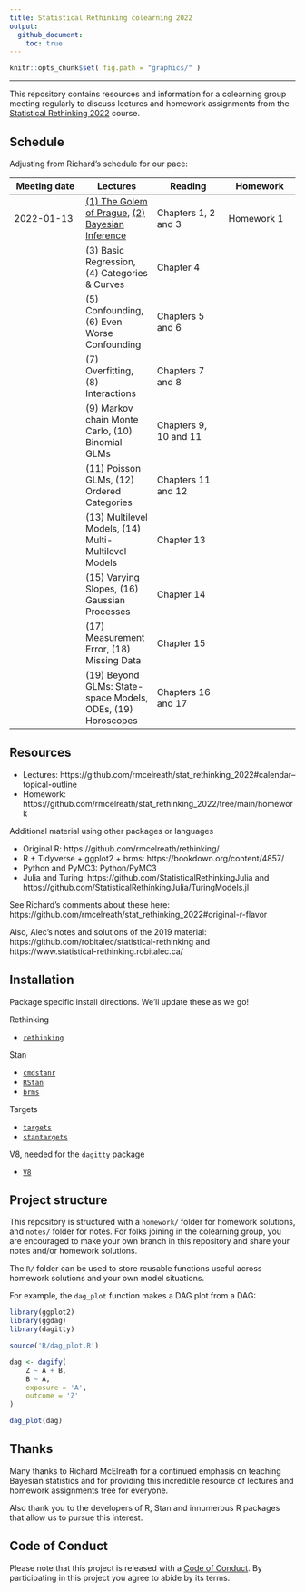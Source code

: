 ```yaml
---
title: Statistical Rethinking colearning 2022
output: 
  github_document: 
    toc: true
---
```


```r
knitr::opts_chunk$set( fig.path = "graphics/" )
```

---

This repository contains resources and information for a colearning group
meeting regularly to discuss lectures and homework assignments from the 
[Statistical Rethinking 2022](https://github.com/rmcelreath/stat_rethinking_2022)
course. 



## Schedule

Adjusting from Richard's schedule for our pace:

| Meeting date | Lectures | Reading | Homework |
|---|---|---|---|
| 2022-01-13 | [(1) The Golem of Prague](https://youtu.be/cclUd_HoRlo), [(2) Bayesian Inference](https://www.youtube.com/watch?v=guTdrfycW2Q&list=PLDcUM9US4XdMROZ57-OIRtIK0aOynbgZN&index=2) | Chapters 1, 2 and 3 | Homework 1 |
|  | (3) Basic Regression, (4) Categories & Curves | Chapter 4 |  |
|  | (5) Confounding, (6) Even Worse Confounding | Chapters 5 and 6 |  |
|  | (7) Overfitting, (8) Interactions | Chapters 7 and 8 |  |
|  | (9) Markov chain Monte Carlo, (10) Binomial GLMs | Chapters 9, 10 and 11 |  |
|  | (11) Poisson GLMs, (12) Ordered Categories | Chapters 11 and 12 |  |
|  | (13) Multilevel Models, (14) Multi-Multilevel Models | Chapter 13 |  |
|  | (15) Varying Slopes, (16) Gaussian Processes | Chapter 14 |  |
|  | (17) Measurement Error, (18) Missing Data | Chapter 15 |  |
|  | (19) Beyond GLMs: State-space Models, ODEs, (19) Horoscopes | Chapters 16 and 17 |  |



## Resources

* Lectures: https://github.com/rmcelreath/stat_rethinking_2022#calendar--topical-outline
* Homework: https://github.com/rmcelreath/stat_rethinking_2022/tree/main/homework

Additional material using other packages or languages

* Original R: https://github.com/rmcelreath/rethinking/
* R + Tidyverse + ggplot2 + brms: https://bookdown.org/content/4857/
* Python and PyMC3: Python/PyMC3
* Julia and Turing: https://github.com/StatisticalRethinkingJulia and https://github.com/StatisticalRethinkingJulia/TuringModels.jl

See Richard's comments about these here: https://github.com/rmcelreath/stat_rethinking_2022#original-r-flavor

Also, Alec's notes and solutions of the 2019 material: https://github.com/robitalec/statistical-rethinking and https://www.statistical-rethinking.robitalec.ca/


## Installation

Package specific install directions. We'll update these as we go!

Rethinking

* [`rethinking`](https://github.com/rmcelreath/rethinking#installation)

Stan

* [`cmdstanr`](https://mc-stan.org/cmdstanr/articles/cmdstanr.html)
* [`RStan`](https://github.com/stan-dev/rstan/wiki/RStan-Getting-Started)
* [`brms`](r/brms/#how-do-i-install-brms)


Targets

* [`targets`](https://github.com/ropensci/targets/#installation)
* [`stantargets`](https://github.com/ropensci/stantargets/#installation)

V8, needed for the `dagitty` package

* [`V8`](https://github.com/jeroen/v8#installation)




## Project structure

This repository is structured with a `homework/` folder for homework solutions, 
and `notes/` folder for notes. For folks joining in the colearning group, 
you are encouraged to make your own branch in this repository and
share your notes and/or homework solutions. 

The `R/` folder can be used to store reusable functions useful across
homework solutions and your own model situations. 

For example, the `dag_plot` function makes a DAG plot from a DAG: 


```r
library(ggplot2)
library(ggdag)
library(dagitty)

source('R/dag_plot.R')

dag <- dagify(
    Z ~ A + B,
    B ~ A,
    exposure = 'A',
    outcome = 'Z'
)

dag_plot(dag)
```




## Thanks

Many thanks to Richard McElreath for a continued emphasis on teaching 
Bayesian statistics and for providing this incredible resource of lectures
and homework assignments free for everyone. 

Also thank you to the developers of R, Stan and innumerous R packages that 
allow us to pursue this interest. 



## Code of Conduct

Please note that this project is released with a [Code of
Conduct](CODE_OF_CONDUCT.md). By participating in this project you agree to abide by its terms.


